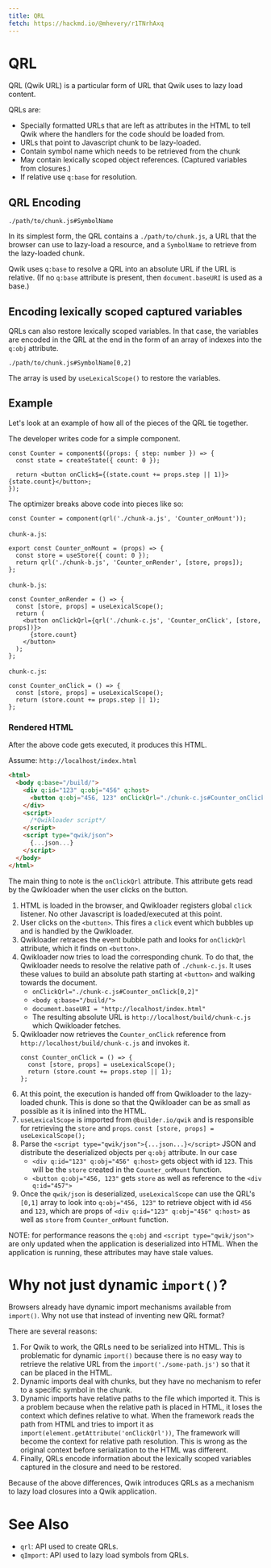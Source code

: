 ```yaml
---
title: QRL
fetch: https://hackmd.io/@mhevery/r1TNrhAxq
---
```


# QRL

QRL (Qwik URL) is a particular form of URL that Qwik uses to lazy load content.

QRLs are:

- Specially formatted URLs that are left as attributes in the HTML to tell Qwik where the handlers for the code should be loaded from.
- URLs that point to Javascript chunk to be lazy-loaded.
- Contain symbol name which needs to be retrieved from the chunk
- May contain lexically scoped object references. (Captured variables from closures.)
- If relative use `q:base` for resolution.

## QRL Encoding

```
./path/to/chunk.js#SymbolName
```

In its simplest form, the QRL contains a `./path/to/chunk.js`, a URL that the browser can use to lazy-load a resource, and a `SymbolName` to retrieve from the lazy-loaded chunk.

Qwik uses `q:base` to resolve a QRL into an absolute URL if the URL is relative. (If no `q:base` attribute is present, then `document.baseURI` is used as a base.)

## Encoding lexically scoped captured variables

QRLs can also restore lexically scoped variables. In that case, the variables are encoded in the QRL at the end in the form of an array of indexes into the `q:obj` attribute.

```
./path/to/chunk.js#SymbolName[0,2]
```

The array is used by `useLexicalScope()` to restore the variables.

## Example

Let's look at an example of how all of the pieces of the QRL tie together.

The developer writes code for a simple component.

```tsx
const Counter = component$((props: { step: number }) => {
  const state = createState({ count: 0 });

  return <button onClick$={(state.count += props.step || 1)}>{state.count}</button>;
});
```

The optimizer breaks above code into pieces like so:

```tsx
const Counter = component(qrl('./chunk-a.js', 'Counter_onMount'));
```

`chunk-a.js`:

```tsx
export const Counter_onMount = (props) => {
  const store = useStore({ count: 0 });
  return qrl('./chunk-b.js', 'Counter_onRender', [store, props]);
};
```

`chunk-b.js`:

```tsx
const Counter_onRender = () => {
  const [store, props] = useLexicalScope();
  return (
    <button onClickQrl={qrl('./chunk-c.js', 'Counter_onClick', [store, props])}>
      {store.count}
    </button>
  );
};
```

`chunk-c.js`:

```tsx
const Counter_onClick = () => {
  const [store, props] = useLexicalScope();
  return (store.count += props.step || 1);
};
```

### Rendered HTML

After the above code gets executed, it produces this HTML.

Assume: `http://localhost/index.html`

```html
<html>
  <body q:base="/build/">
    <div q:id="123" q:obj="456" q:host>
      <button q:obj="456, 123" onClickQrl="./chunk-c.js#Counter_onClick[0,1]">0</button>
    </div>
    <script>
      /*Qwikloader script*/
    </script>
    <script type="qwik/json">
      {...json...}
    </script>
  </body>
</html>
```

The main thing to note is the `onClickQrl` attribute. This attribute gets read by the Qwikloader when the user clicks on the button.

1. HTML is loaded in the browser, and Qwikloader registers global `click` listener. No other Javascript is loaded/executed at this point.
2. User clicks on the `<button>`. This fires a `click` event which bubbles up and is handled by the Qwikloader.
3. Qwikloader retraces the event bubble path and looks for `onClickQrl` attribute, which it finds on `<button>`.
4. Qwikloader now tries to load the corresponding chunk. To do that, the Qwikloader needs to resolve the relative path of `./chunk-c.js`. It uses these values to build an absolute path starting at `<button>` and walking towards the document.
   - `onClickQrl="./chunk-c.js#Counter_onClick[0,2]"`
   - `<body q:base="/build/">`
   - `document.baseURI = "http://localhost/index.html"`
   - The resulting absolute URL is `http://localhost/build/chunk-c.js` which Qwikloader fetches.
5. Qwikloader now retrieves the `Counter_onClick` reference from `http://localhost/build/chunk-c.js` and invokes it.
   ```tsx
   const Counter_onClick = () => {
     const [store, props] = useLexicalScope();
     return (store.count += props.step || 1);
   };
   ```
6. At this point, the execution is handed off from Qwikloader to the lazy-loaded chunk. This is done so that the Qwikloader can be as small as possible as it is inlined into the HTML.
7. `useLexicalScope` is imported from `@builder.io/qwik` and is responsible for retrieving the `store` and `props`.
   `const [store, props] = useLexicalScope();`
8. Parse the `<script type="qwik/json">{...json...}</script>` JSON and distribute the deserialized objects per `q:obj` attribute. In our case
   - `<div q:id="123" q:obj="456" q:host>` gets object with id `123`. This will be the `store` created in the `Counter_onMount` function.
   - `<button q:obj="456, 123"` gets `store` as well as reference to the `<div q:id="457">`
9. Once the `qwik/json` is deserialized, `useLexicalScope` can use the QRL's `[0,1]` array to look into `q:obj="456, 123"` to retrieve object with id `456` and `123`, which are props of `<div q:id="123" q:obj="456" q:host>` as well as `store` from `Counter_onMount` function.

NOTE: for performance reasons the `q:obj` and `<script type="qwik/json">` are only updated when the application is deserialized into HTML. When the application is running, these attributes may have stale values.

# Why not just dynamic `import()`?

Browsers already have dynamic import mechanisms available from `import()`. Why not use that instead of inventing new QRL format?

There are several reasons:

1. For Qwik to work, the QRLs need to be serialized into HTML. This is problematic for dynamic `import()` because there is no easy way to retrieve the relative URL from the `import('./some-path.js')` so that it can be placed in the HTML.
2. Dynamic imports deal with chunks, but they have no mechanism to refer to a specific symbol in the chunk.
3. Dynamic imports have relative paths to the file which imported it. This is a problem because when the relative path is placed in HTML, it loses the context which defines relative to what. When the framework reads the path from HTML and tries to import it as `import(element.getAttribute('onClickQrl'))`, The framework will become the context for relative path resolution. This is wrong as the original context before serialization to the HTML was different.
4. Finally, QRLs encode information about the lexically scoped variables captured in the closure and need to be restored.

Because of the above differences, Qwik introduces QRLs as a mechanism to lazy load closures into a Qwik application.

# See Also

- `qrl`: API used to create QRLs.
- `qImport`: API used to lazy load symbols from QRLs.
